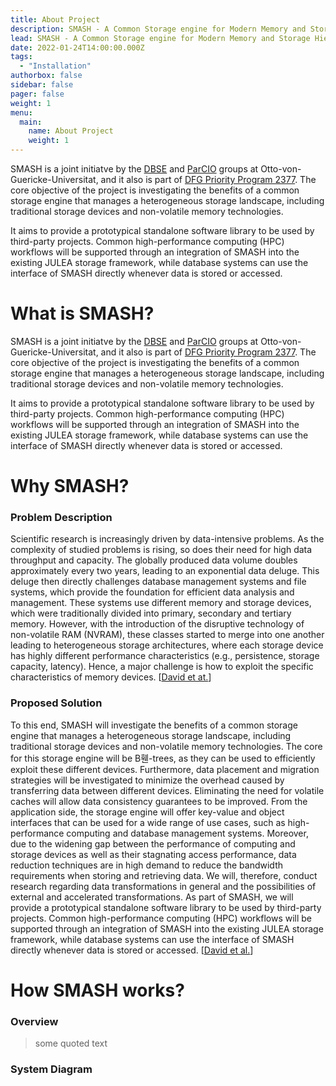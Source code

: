 ```yaml
---
title: About Project
description: SMASH - A Common Storage engine for Modern Memory and Storage Hierarchies.
lead: SMASH - A Common Storage engine for Modern Memory and Storage Hierarchies.
date: 2022-01-24T14:00:00.000Z
tags:
  - "Installation"
authorbox: false
sidebar: false
pager: false
weight: 1
menu:
  main:
    name: About Project
    weight: 1
---
```


SMASH is a joint initiatve by the [DBSE](http://google.com) and [ParCIO](http://google.com) groups at Otto-von-Guericke-Universitat, and it also is part of [DFG Priority Program 2377](http://spp2377.uos.de). The core objective of the project is investigating the benefits of a common storage engine that manages a heterogeneous storage landscape, including traditional storage devices and non-volatile memory technologies.

It aims to provide a prototypical standalone software library to be used by third-party projects. Common high-performance computing (HPC) workflows will be supported through an integration of SMASH into the existing JULEA storage framework, while database systems can use the interface of SMASH directly whenever data is stored or accessed.

# What is SMASH?

SMASH is a joint initiatve by the [DBSE](http://google.com) and [ParCIO](http://google.com) groups at Otto-von-Guericke-Universitat, and it also is part of [DFG Priority Program 2377](http://spp2377.uos.de). The core objective of the project is investigating the benefits of a common storage engine that manages a heterogeneous storage landscape, including traditional storage devices and non-volatile memory technologies.

It aims to provide a prototypical standalone software library to be used by third-party projects. Common high-performance computing (HPC) workflows will be supported through an integration of SMASH into the existing JULEA storage framework, while database systems can use the interface of SMASH directly whenever data is stored or accessed.


# Why SMASH?

### Problem Description

Scientific research is increasingly driven by data-intensive problems. As the complexity of studied problems is rising, so does their need for high data throughput and capacity. The globally produced data volume doubles approximately every two years, leading to an exponential data deluge. This deluge then directly challenges database management systems and file systems, which provide the foundation for efficient data analysis and management. These systems use different memory and storage devices, which were traditionally divided into primary, secondary and tertiary memory. However, with the introduction of the disruptive technology of non-volatile RAM (NVRAM), these classes started to merge into one another leading to heterogeneous storage architectures, where each storage device has highly different performance characteristics (e.g., persistence, storage capacity, latency). Hence, a major challenge is how to exploit the specific characteristics of memory devices. [[David et at.](http://google.com)]

### Proposed Solution
To this end, SMASH will investigate the benefits of a common storage engine that manages a heterogeneous storage landscape, including traditional storage devices and non-volatile memory technologies. The core for this storage engine will be B휀-trees, as they can be used to efficiently exploit these different devices. Furthermore, data placement and migration strategies will be investigated to minimize the overhead caused by transferring data between different devices. Eliminating the need for volatile caches will allow data consistency guarantees to be improved. From the application side, the storage engine will offer key-value and object interfaces that can be used for a wide range of use cases, such as high-performance computing and database management systems. Moreover, due to the widening gap between the performance of computing and storage devices as well as their stagnating access performance, data reduction techniques are in high demand to reduce the bandwidth requirements when storing and retrieving data. We will, therefore, conduct research regarding data transformations in general and the possibilities of external and accelerated transformations. As part of SMASH, we will provide a prototypical standalone software library to be used by third-party projects. Common high-performance computing (HPC) workflows will be supported through an integration of
SMASH into the existing JULEA storage framework, while database systems can use the interface of SMASH directly whenever data is stored or accessed. [[David et al.](http://google.com)]

# How SMASH works?

### Overview
>some quoted text

### System Diagram
